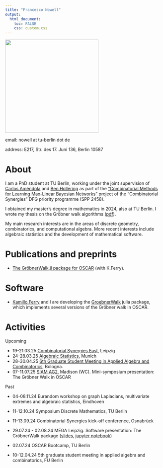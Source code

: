 ```yaml
---
title: "Francesco Nowell"
output: 
  html_document:
    toc: FALSE
    css: custom.css
---
```


<div>
  <img style="vertical-align:middle" src="cvpic.jpg" width = "300">
</div>


email: nowell at tu-berlin dot de 

address: E217, Str. des 17. Juni 136, Berlin 10587

# About 
I am a PhD student at TU Berlin, working under the joint supervision of [Carlos Améndola](https://luke-amendola.appspot.com/) and [Ben Hollering](https://sites.google.com/view/benhollering) as part of the ["Combinatorial Methods for Learning Max-Linear Bayesian Networks"](https://www.combinatorial-synergies.de/projects/?elem=Combinatorial-Methods-for-Learning-Max-Linear-Bayesian-Networks) project of the "Combinatorial Synergies" DFG priority programme (SPP 2458). 

I obtained my master's degree in mathematics in 2024, also at TU Berlin. I wrote my thesis on the Gröbner walk algorithms ([pdf](https://doi.org/10.14279/depositonce-23024)).

My main research interests are in the areas of discrete geometry, combinatorics,  and computational algebra. More recent interests include algebraic statistics and the development of mathematical software. 

# Publications and preprints

- [The GröbnerWalk.jl package for OSCAR](https://arxiv.org/abs/2503.09254) (with K.Ferry). 

# Software 
- [Kamillo Ferry](https://kafe.dev) and I are developing the [GroebnerWalk](https://github.com/ooinaruhugh/GroebnerWalk.jl) julia package, which implements several versions of the Gröbner walk in OSCAR.

# Activities   

Upcoming

- 19-21.03.25 [Combinatorial Synergies East](https://www.mis.mpg.de/events/series/combinatorial-synergies-east), Leipzig
- 24-28.03.25 [Algebraic Statistics](https://sites.google.com/view/algstat2025/home), Munich
- 28-30.04.25 [6th Graduate Student Meeting in Applied Algebra and Combinatorics](https://sites.google.com/view/gsmaac25/home?authuser=0), Bologna.
- 07-11.07.25 [SIAM AG2](https://www.siam.org/conferences-events/siam-conferences/ag25/), Madison (WC). Mini-symposium presentation: The Gröbner Walk in OSCAR 


Past 

- 04-08.11.24 Eurandom workshop on graph Laplacians, multivariate extremes and algebraic statistics, Eindhoven 

- 11-12.10.24 Symposium Discrete Mathematics, TU Berlin

- 11-13.09.24 Combinatorial Synergies kick-off conference, Osnabrück 

- 29.07.24 - 02.08.24 MEGA Leipzig. Software presentation: The GröbnerWalk package ([slides](GWalk_presentation_MEGA.pdf), [jupyter notebook](MEGA_notebook.ipynb)) 

- 02.07.24 OSCAR Bootcamp, TU Berlin 

- 10-12.04.24 5th graduate student meeting in applied algebra and combinatorics, FU Berlin

